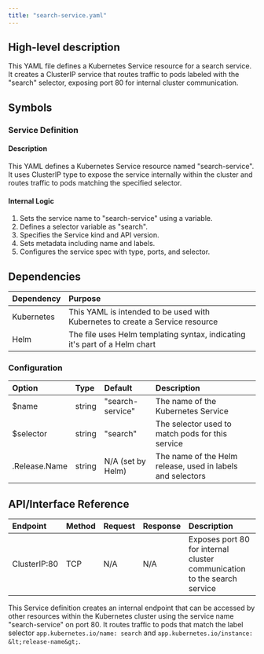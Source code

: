 ```yaml
---
title: "search-service.yaml"
---
```


## High-level description
This YAML file defines a Kubernetes Service resource for a search service. It creates a ClusterIP service that routes traffic to pods labeled with the "search" selector, exposing port 80 for internal cluster communication.

## Symbols

### Service Definition
#### Description
This YAML defines a Kubernetes Service resource named "search-service". It uses ClusterIP type to expose the service internally within the cluster and routes traffic to pods matching the specified selector.

#### Internal Logic
1. Sets the service name to "search-service" using a variable.
2. Defines a selector variable as "search".
3. Specifies the Service kind and API version.
4. Sets metadata including name and labels.
5. Configures the service spec with type, ports, and selector.

## Dependencies
| Dependency | Purpose |
|:-----------|:--------|
| Kubernetes | This YAML is intended to be used with Kubernetes to create a Service resource |
| Helm | The file uses Helm templating syntax, indicating it's part of a Helm chart |

### Configuration
| Option | Type | Default | Description |
|:-------|:-----|:--------|:------------|
| $name | string | "search-service" | The name of the Kubernetes Service |
| $selector | string | "search" | The selector used to match pods for this service |
| .Release.Name | string | N/A (set by Helm) | The name of the Helm release, used in labels and selectors |

## API/Interface Reference
| Endpoint | Method | Request | Response | Description |
|:---------|:-------|:--------|:---------|:------------|
| ClusterIP:80 | TCP | N/A | N/A | Exposes port 80 for internal cluster communication to the search service |

This Service definition creates an internal endpoint that can be accessed by other resources within the Kubernetes cluster using the service name "search-service" on port 80. It routes traffic to pods that match the label selector `app.kubernetes.io/name: search` and `app.kubernetes.io/instance: &lt;release-name&gt;`.